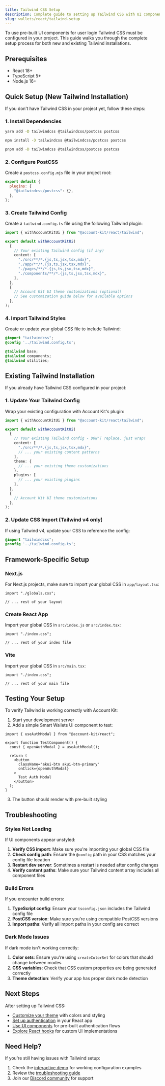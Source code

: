 ```yaml
---
title: Tailwind CSS Setup
description: Complete guide to setting up Tailwind CSS with UI components
slug: wallets/react/tailwind-setup
---
```


To use pre-built UI components for user login Tailwind CSS must be configured in your project. This guide walks you through the complete setup process for both new and existing Tailwind installations.

## Prerequisites

- React 18+
- TypeScript 5+
- Node.js 16+

## Quick Setup (New Tailwind Installation)

If you don't have Tailwind CSS in your project yet, follow these steps:

### 1. Install Dependencies

<CodeBlocks>

```bash yarn
yarn add -D tailwindcss @tailwindcss/postcss postcss
```

```bash npm
npm install -D tailwindcss @tailwindcss/postcss postcss
```

```bash pnpm
pnpm add -D tailwindcss @tailwindcss/postcss postcss
```

</CodeBlocks>

### 2. Configure PostCSS

Create a `postcss.config.mjs` file in your project root:

```js postcss.config.mjs
export default {
  plugins: {
    "@tailwindcss/postcss": {},
  },
};
```

### 3. Create Tailwind Config

Create a `tailwind.config.ts` file using the following Tailwind plugin:

```ts tailwind.config.ts
import { withAccountKitUi } from "@account-kit/react/tailwind";

export default withAccountKitUi(
  {
    // Your existing Tailwind config (if any)
    content: [
      "./src/**/*.{js,ts,jsx,tsx,mdx}",
      "./app/**/*.{js,ts,jsx,tsx,mdx}",
      "./pages/**/*.{js,ts,jsx,tsx,mdx}",
      "./components/**/*.{js,ts,jsx,tsx,mdx}",
    ],
  },
  {
    // Account Kit UI theme customizations (optional)
    // See customization guide below for available options
  },
);
```

### 4. Import Tailwind Styles

Create or update your global CSS file to include Tailwind:

<Tabs>
<Tab title="Tailwind v4 (Recommended)">

```css app/globals.css
@import "tailwindcss";
@config '../tailwind.config.ts';
```

</Tab>
<Tab title="Tailwind v3">

```css app/globals.css
@tailwind base;
@tailwind components;
@tailwind utilities;
```

</Tab>
</Tabs>

## Existing Tailwind Installation

If you already have Tailwind CSS configured in your project:

### 1. Update Your Tailwind Config

Wrap your existing configuration with Account Kit's plugin:

```ts tailwind.config.ts
import { withAccountKitUi } from "@account-kit/react/tailwind";

export default withAccountKitUi(
  {
    // Your existing Tailwind config - DON'T replace, just wrap!
    content: [
      "./src/**/*.{js,ts,jsx,tsx,mdx}",
      // ... your existing content patterns
    ],
    theme: {
      // ... your existing theme customizations
    },
    plugins: [
      // ... your existing plugins
    ],
  },
  {
    // Account Kit UI theme customizations
  },
);
```

### 2. Update CSS Import (Tailwind v4 only)

If using Tailwind v4, update your CSS to reference the config:

```css app/globals.css
@import "tailwindcss";
@config '../tailwind.config.ts';
```

## Framework-Specific Setup

### Next.js

For Next.js projects, make sure to import your global CSS in `app/layout.tsx`:

```tsx app/layout.tsx
import "./globals.css";

// ... rest of your layout
```

### Create React App

Import your global CSS in `src/index.js` or `src/index.tsx`:

```tsx src/index.tsx
import "./index.css";

// ... rest of your index file
```

### Vite

Import your global CSS in `src/main.tsx`:

```tsx src/main.tsx
import "./index.css";

// ... rest of your main file
```

## Testing Your Setup

To verify Tailwind is working correctly with Account Kit:

1. Start your development server
2. Add a simple Smart Wallets UI component to test:

```tsx
import { useAuthModal } from "@account-kit/react";

export function TestComponent() {
  const { openAuthModal } = useAuthModal();
  
  return (
    <button 
      className="akui-btn akui-btn-primary"
      onClick={openAuthModal}
    >
      Test Auth Modal
    </button>
  );
}
```

3. The button should render with pre-built styling

## Troubleshooting

### Styles Not Loading

If UI components appear unstyled:

1. **Verify CSS import**: Make sure you're importing your global CSS file
2. **Check config path**: Ensure the `@config` path in your CSS matches your config file location
3. **Restart dev server**: Sometimes a restart is needed after config changes
4. **Verify content paths**: Make sure your Tailwind content array includes all component files

### Build Errors

If you encounter build errors:

1. **TypeScript config**: Ensure your `tsconfig.json` includes the Tailwind config file
2. **PostCSS version**: Make sure you're using compatible PostCSS versions
3. **Import paths**: Verify all import paths in your config are correct

### Dark Mode Issues

If dark mode isn't working correctly:

1. **Color sets**: Ensure you're using `createColorSet` for colors that should change between modes
2. **CSS variables**: Check that CSS custom properties are being generated correctly
3. **Theme detection**: Verify your app has proper dark mode detection

## Next Steps

After setting up Tailwind CSS:

- [Customize your theme](/wallets/react/customization/theme) with colors and styling
- [Set up authentication](/wallets/react/quickstart) in your React app
- [Use UI components](/wallets/react/ui-components) for pre-built authentication flows
- [Explore React hooks](/wallets/react/react-hooks) for custom UI implementations

## Need Help?

If you're still having issues with Tailwind setup:

1. Check the [interactive demo](https://demo.alchemy.com/) for working configuration examples
2. Review the [troubleshooting guide](/wallets/resources/faqs)
3. Join our [Discord community](https://discord.gg/alchemy) for support